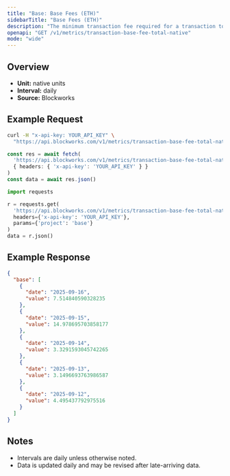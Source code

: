 ```yaml
---
title: "Base: Base Fees (ETH)"
sidebarTitle: "Base Fees (ETH)"
description: "The minimum transaction fee required for a transaction to be included in a block"
openapi: "GET /v1/metrics/transaction-base-fee-total-native"
mode: "wide"
---
```


## Overview

- **Unit:** native units
- **Interval:** daily
- **Source:** Blockworks

## Example Request

<CodeGroup>

```bash cURL
curl -H "x-api-key: YOUR_API_KEY" \
  "https://api.blockworks.com/v1/metrics/transaction-base-fee-total-native?project=base"
```

```typescript TypeScript
const res = await fetch(
  'https://api.blockworks.com/v1/metrics/transaction-base-fee-total-native?project=base',
  { headers: { 'x-api-key': 'YOUR_API_KEY' } }
)
const data = await res.json()
```

```python Python
import requests

r = requests.get(
  'https://api.blockworks.com/v1/metrics/transaction-base-fee-total-native',
  headers={'x-api-key': 'YOUR_API_KEY'},
  params={'project': 'base'}
)
data = r.json()
```

</CodeGroup>

## Example Response

```json
{
  "base": [
    {
      "date": "2025-09-16",
      "value": 7.514840590328235
    },
    {
      "date": "2025-09-15",
      "value": 14.978695703858177
    },
    {
      "date": "2025-09-14",
      "value": 3.3291593045742265
    },
    {
      "date": "2025-09-13",
      "value": 3.1496693763986587
    },
    {
      "date": "2025-09-12",
      "value": 4.495437792975516
    }
  ]
}
```

## Notes
- Intervals are daily unless otherwise noted.
- Data is updated daily and may be revised after late-arriving data.
